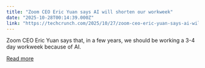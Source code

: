 ```yaml
---
title: "Zoom CEO Eric Yuan says AI will shorten our workweek"
date: "2025-10-28T00:14:39.000Z"
link: "https://techcrunch.com/2025/10/27/zoom-ceo-eric-yuan-says-ai-will-shorten-our-workweek/"
---
```


Zoom CEO Eric Yuan says that, in a few years, we should be working a 3-4 day workweek because of AI.

[Read more](https://techcrunch.com/2025/10/27/zoom-ceo-eric-yuan-says-ai-will-shorten-our-workweek/)
